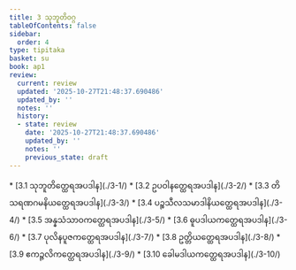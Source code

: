 ```yaml
---
title: 3 သုဘူတိဝဂ္ဂ
tableOfContents: false
sidebar:
  order: 4
type: tipitaka
basket: su
book: ap1
review:
  current: review
  updated: '2025-10-27T21:48:37.690486'
  updated_by: ''
  notes: ''
  history:
  - state: review
    date: '2025-10-27T21:48:37.690486'
    updated_by: ''
    notes: ''
    previous_state: draft
---
```



<ReviewStatus review={frontmatter.review} showDetails={true} />

<HypothesisAnnotation frontmatter={frontmatter} />

<DynamicBreadcrumb />



<TableOfContents book="ap1" section="3">
* [3.1 သုဘူတိတ္ထေရအပဒါန](./3-1/)
* [3.2 ဥပဝါနတ္ထေရအပဒါန](./3-2/)
* [3.3 တိသရဏဂမနိယတ္ထေရအပဒါန](./3-3/)
* [3.4 ပဉ္စသီလသမာဒါနိယတ္ထေရအပဒါန](./3-4/)
* [3.5 အန္နသံသာဝကတ္ထေရအပဒါန](./3-5/)
* [3.6 ဓူပဒါယကတ္ထေရအပဒါန](./3-6/)
* [3.7 ပုလိနပူဇကတ္ထေရအပဒါန](./3-7/)
* [3.8 ဥတ္တိယတ္ထေရအပဒါန](./3-8/)
* [3.9 ဧကဉ္ဇလိကတ္ထေရအပဒါန](./3-9/)
* [3.10 ခေါမဒါယကတ္ထေရအပဒါန](./3-10/)
</TableOfContents>